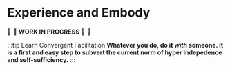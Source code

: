 # Experience and Embody

:construction: :seedling: **WORK IN PROGRESS**  :seedling: :construction:

:::tip Learn Convergent Facilitation
**Whatever you do, do it _with_ someone. It is a first and easy step to subvert the current norm of hyper indepedence and self-sufficiency.**
:::
